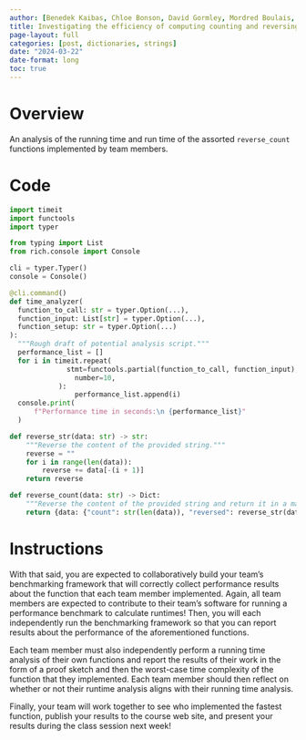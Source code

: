 ```yaml
---
author: [Benedek Kaibas, Chloe Bonson, David Gormley, Mordred Boulais, William Wolff, Luke Barker]
title: Investigating the efficiency of computing counting and reversing a string 
page-layout: full
categories: [post, dictionaries, strings]
date: "2024-03-22"
date-format: long
toc: true
---
```


# Overview

An analysis of the running time and run time of the assorted `reverse_count`
functions implemented by team members.


# Code

```python
import timeit
import functools
import typer

from typing import List
from rich.console import Console

cli = typer.Typer()
console = Console()

@cli.command()
def time_analyzer(
  function_to_call: str = typer.Option(...),
  function_input: List[str] = typer.Option(...),
  function_setup: str = typer.Option(...)
):
  """Rough draft of potential analysis script."""
  performance_list = []
  for i in timeit.repeat(
              stmt=functools.partial(function_to_call, function_input),
                number=10,
            ):
                performance_list.append(i)
  console.print(
      f"Performance time in seconds:\n {performance_list}"
  )
```

```python
def reverse_str(data: str) -> str:
    """Reverse the content of the provided string."""
    reverse = ""
    for i in range(len(data)):
        reverse += data[-(i + 1)]
    return reverse

def reverse_count(data: str) -> Dict:
    """Reverse the content of the provided string and return it in a mapping."""
    return {data: {"count": str(len(data)), "reversed": reverse_str(data)}}
```

# Instructions

With that said, you are expected to collaboratively build your team's
benchmarking framework that will correctly collect performance results about
the function that each team member implemented. Again, all team members are
expected to contribute to their team's software for running a performance
benchmark to calculate runtimes! Then, you will each independently run the
benchmarking framework so that you can report results about the performance of
the aforementioned functions.

Each team member must also independently perform a running time analysis of
their own functions and report the results of their work in the form of a proof
sketch and then the worst-case time complexity of the function that they
implemented. Each team member should then reflect on whether or not their
runtime analysis aligns with their running time analysis.

Finally, your team will work together to see who implemented the fastest
function, publish your results to the course web site, and present your results
during the class session next week!